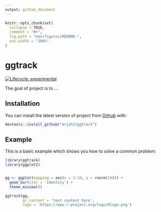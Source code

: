 ```yaml
---
output: github_document
---
```


<!-- README.md is generated from README.Rmd. Please edit that file -->

```r
knitr::opts_chunk$set(
  collapse = TRUE,
  comment = "#>",
  fig.path = "man/figures/README-",
  out.width = "100%"
)
```

# ggtrack

<!-- badges: start -->
[![Lifecycle: experimental](https://img.shields.io/badge/lifecycle-experimental-orange.svg)](https://lifecycle.r-lib.org/articles/stages.html#experimental)
<!-- badges: end -->

The goal of project is to ...

## Installation

You can install the latest version of project from [Github](https://github.com) with:

``` r
devtools::install_github("mrjoh3/ggtrack")
```

## Example

This is a basic example which shows you how to solve a common problem:

```r

library(ggtrack)
library(ggplot2)


gg <- ggplot(mapping = aes(x = 1:10, y = rnorm(10))) +
  geom_bar(stat = 'identity') +
  theme_minimal()

ggtrack(gg,
        qr_content = 'text content here',
        logo = 'https://www.r-project.org/logo/Rlogo.png')

```


